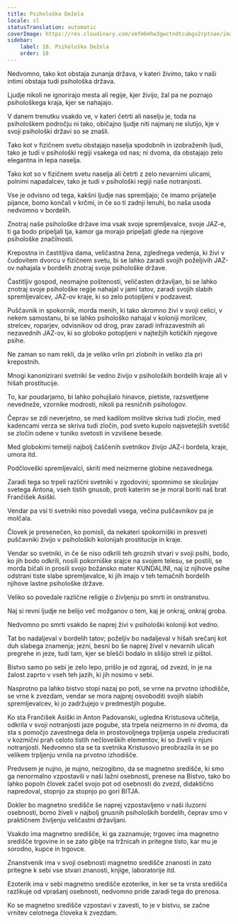 ```yaml
---
title: Psihološka Dežela
locale: sl
statusTranslation: automatic
coverImage: https://res.cloudinary.com/xmfm6mhw3gwctndtcubgx2rptnae/image/upload/v1741354419/small_cover_la_gran_rebelion_28716e29d2.webp
sidebar:
    label: 18. Psihološka Dežela
    order: 18
---
```

Nedvomno, tako kot obstaja zunanja država, v kateri živimo, tako v naši intimi obstaja tudi psihološka država.

Ljudje nikoli ne ignorirajo mesta ali regije, kjer živijo, žal pa ne poznajo psihološkega kraja, kjer se nahajajo.

V danem trenutku vsakdo ve, v kateri četrti ali naselju je, toda na psihološkem področju ni tako, običajno ljudje niti najmanj ne slutijo, kje v svoji psihološki državi so se znašli.

Tako kot v fizičnem svetu obstajajo naselja spodobnih in izobraženih ljudi, tako je tudi v psihološki regiji vsakega od nas; ni dvoma, da obstajajo zelo elegantna in lepa naselja.

Tako kot so v fizičnem svetu naselja ali četrti z zelo nevarnimi ulicami, polnimi napadalcev, tako je tudi v psihološki regiji naše notranjosti.

Vse je odvisno od tega, kakšni ljudje nas spremljajo; če imamo prijatelje pijance, bomo končali v krčmi, in če so ti zadnji lenuhi, bo naša usoda nedvomno v bordelih.

Znotraj naše psihološke države ima vsak svoje spremljevalce, svoje JAZ-e, ti ga bodo pripeljali tja, kamor ga morajo pripeljati glede na njegove psihološke značilnosti.

Krepostna in častitljiva dama, veličastna žena, zglednega vedenja, ki živi v čudovitem dvorcu v fizičnem svetu, bi se lahko zaradi svojih poželjivih JAZ-ov nahajala v bordelih znotraj svoje psihološke države.

Častitljiv gospod, neomajne poštenosti, veličasten državljan, bi se lahko znotraj svoje psihološke regije nahajal v jami tatov, zaradi svojih slabih spremljevalcev, JAZ-ov kraje, ki so zelo potopljeni v podzavest.

Puščavnik in spokornik, morda menih, ki tako skromno živi v svoji celici, v nekem samostanu, bi se lahko psihološko nahajal v koloniji morilcev, strelcev, roparjev, odvisnikov od drog, prav zaradi infrazavestnih ali nezavednih JAZ-ov, ki so globoko potopljeni v najtežjih kotičkih njegove psihe.

Ne zaman so nam rekli, da je veliko vrlin pri zlobnih in veliko zla pri krepostnih.

Mnogi kanonizirani svetniki še vedno živijo v psiholoških bordelih kraje ali v hišah prostitucije.

To, kar poudarjamo, bi lahko pohujšalo hinavce, pietiste, razsvetljene nevedneže, vzornike modrosti, nikoli pa resničnih psihologov.

Čeprav se zdi neverjetno, se med kadilom molitve skriva tudi zločin, med kadencami verza se skriva tudi zločin, pod sveto kupolo najsvetejših svetišč se zločin odene v tuniko svetosti in vzvišene besede.

Med globokimi temelji najbolj čaščenih svetnikov živijo JAZ-i bordela, kraje, umora itd.

Podčloveški spremljevalci, skriti med neizmerne globine nezavednega.

Zaradi tega so trpeli različni svetniki v zgodovini; spomnimo se skušnjav svetega Antona, vseh tistih gnusob, proti katerim se je moral boriti naš brat Frančišek Asiški.

Vendar pa vsi ti svetniki niso povedali vsega, večina puščavnikov pa je molčala.

Človek je presenečen, ko pomisli, da nekateri spokorniški in presveti puščavniki živijo v psiholoških kolonijah prostitucije in kraje.

Vendar so svetniki, in če še niso odkrili teh groznih stvari v svoji psihi, bodo, ko jih bodo odkrili, nosili pokorniške srajce na svojem telesu, se postili, se morda bičali in prosili svojo božansko mater KUNDALINI, naj iz njihove psihe odstrani tiste slabe spremljevalce, ki jih imajo v teh temačnih bordelih njihove lastne psihološke države.

Veliko so povedale različne religije o življenju po smrti in onstranstvu.

Naj si revni ljudje ne belijo več možganov o tem, kaj je onkraj, onkraj groba.

Nedvomno po smrti vsakdo še naprej živi v psihološki koloniji kot vedno.

Tat bo nadaljeval v bordelih tatov; poželjiv bo nadaljeval v hišah srečanj kot duh slabega znamenja; jezni, besni bo še naprej živel v nevarnih ulicah pregrehe in jeze, tudi tam, kjer se blešči bodalo in slišijo streli iz pištol.

Bistvo samo po sebi je zelo lepo, prišlo je od zgoraj, od zvezd, in je na žalost zaprto v vseh teh jazih, ki jih nosimo v sebi.

Nasprotno pa lahko bistvo stopi nazaj po poti, se vrne na prvotno izhodišče, se vrne k zvezdam, vendar se mora najprej osvoboditi svojih slabih spremljevalcev, ki jo zadržujejo v predmestjih pogube.

Ko sta Frančišek Asiški in Anton Padovanski, ugledna Kristusova učitelja, odkrila v svoji notranjosti jaze pogube, sta trpela neizmerno in ni dvoma, da sta s pomočjo zavestnega dela in prostovoljnega trpljenja uspela zreducirati v kozmični prah celoto tistih nečloveških elementov, ki so živeli v njuni notranjosti. Nedvomno sta se ta svetnika Kristusovo preobrazila in se po velikem trpljenju vrnila na prvotno izhodišče.

Predvsem je nujno, je nujno, neizogibno, da se magnetno središče, ki smo ga nenormalno vzpostavili v naši lažni osebnosti, prenese na Bistvo, tako bo lahko popoln človek začel svojo pot od osebnosti do zvezd, didaktično napredoval, stopnjo za stopnjo po gori BITJA.

Dokler bo magnetno središče še naprej vzpostavljeno v naši iluzorni osebnosti, bomo živeli v najbolj gnusnih psiholoških bordelih, čeprav smo v praktičnem življenju veličastni državljani.

Vsakdo ima magnetno središče, ki ga zaznamuje; trgovec ima magnetno središče trgovine in se zato giblje na tržnicah in pritegne tisto, kar mu je sorodno, kupce in trgovce.

Znanstvenik ima v svoji osebnosti magnetno središče znanosti in zato pritegne k sebi vse stvari znanosti, knjige, laboratorije itd.

Ezoterik ima v sebi magnetno središče ezoterike, in ker se ta vrsta središča razlikuje od vprašanj osebnosti, nedvomno pride zaradi tega do prenosa.

Ko se magnetno središče vzpostavi v zavesti, to je v bistvu, se začne vrnitev celotnega človeka k zvezdam.

